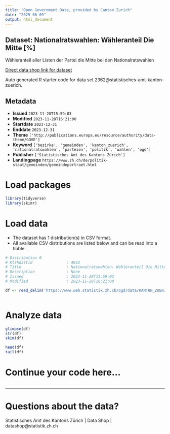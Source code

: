 ```yaml
---
title: "Open Government Data, provided by Canton Zurich"
date: "2025-06-09"
output: html_document
---
```


## Dataset: Nationalratswahlen: Wähleranteil Die Mitte [%]

Wähleranteil aller Listen der Partei die Mitte bei den Nationalratswahlen

[Direct data shop link for dataset](https://www.zh.ch/de/politik-staat/statistik-daten/datenkatalog.html#/datasets/2362@statistisches-amt-kanton-zuerich)

Auto generated R starter code for data set 2362@statistisches-amt-kanton-zuerich.

## Metadata

- **Issued** `2023-11-28T15:59:03`
- **Modified** `2023-11-28T16:21:00`
- **Startdate** `2023-12-31`
- **Enddate** `2023-12-31`
- **Theme** `['http://publications.europa.eu/resource/authority/data-theme/GOVE']`
- **Keyword** `['bezirke', 'gemeinden', 'kanton_zuerich', 'nationalratswahlen', 'parteien', 'politik', 'wahlen', 'ogd']`
- **Publisher** `['Statistisches Amt des Kantons Zürich']`
- **Landingpage** `https://www.zh.ch/de/politik-staat/gemeinden/gemeindeportraet.html`


# Load packages

```r

library(tidyverse)
library(skimr)

```

# Load data

-   The dataset has 1 distribution(s) in CSV format.
-   All available CSV distributions are listed below and can be read into a tibble.

```r

# Distribution 0
# Ktzhdistid               : 4643
# Title                    : Nationalratswahlen: Wähleranteil Die Mitte [%]
# Description              : None
# Issued                   : 2023-11-28T15:59:03
# Modified                 : 2023-11-28T16:21:00

df <- read_delim('https://www.web.statistik.zh.ch/ogd/data/KANTON_ZUERICH_843.csv')



```

# Analyze data

```r

glimpse(df)
str(df)
skim(df)

head(df)
tail(df)

```

# Continue your code here...

```r

```

------------------------------------------------------------------------

# Questions about the data?

Statistisches Amt des Kantons Zürich | Data Shop | datashop@statistik.zh.ch
